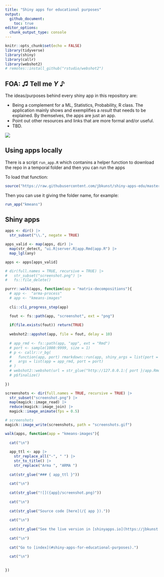 ```yaml
---
title: "Shiny apps for educational purposes"
output:
  github_document:
    toc: true
editor_options: 
  chunk_output_type: console
---
```


```r
knitr::opts_chunk$set(echo = FALSE)
library(tidyverse)
library(shiny)
library(callr)
library(webshot2)
# remotes::install_github("rstudio/webshot2")
```

## FOA: ♫ Tell me _Y_ ♪

The ideas/purposes behind every shiny app in this repository are:

- Being a complement for a ML, Statistics, Probability, R class. 
The application mainly shows and exemplifies a _result_ that needs to be explained.
By themselves, the apps are just an app.
- Point out other resources and links that are more formal and/or useful.
- TBD.

![](screenshots.gif)


## Using apps locally

There is a script `run_app.R` which contanins a helper function to download the repo in a temporal folder and then you can run the apps

To load that function:

```r
source("https://raw.githubusercontent.com/jbkunst/shiny-apps-edu/master/run_app.R")
```

Then you can use it giving the folder name, for example:

```r
run_app("kmeans")
```


## Shiny apps

```r
apps <- dir() |> 
  str_subset("\\.", negate = TRUE)

apps_valid <- map(apps, dir) |> 
  map(str_detect, "ui.R|server.R|app.Rmd|app.R") |> 
  map_lgl(any)

apps <- apps[apps_valid]

# dir(full.names = TRUE, recursive = TRUE) |>
#   str_subset("screenshot.png") |>
#   fs::file_delete()

purrr::walk(apps, function(app = "matrix-decompositions"){
  # app <-  "arma-process"
  # app <- "kmeans-images"
  
  cli::cli_progress_step(app)

  fout <- fs::path(app, "screenshot", ext = "png")
  
  if(file.exists(fout)) return(TRUE)
  
  webshot2::appshot(app, file = fout, delay = 10)
  
  # app_rmd <- fs::path(app, "app", ext = "Rmd")
  # port <- sample(1000:9999, size = 1)
  # p <- callr::r_bg(
  #   function(app, port) rmarkdown::run(app, shiny_args = list(port = port)), 
  #   args = list(app = app_rmd, port = port)
  # )
  # webshot2::webshot(url = str_glue("http://127.0.0.1:{ port }/app.Rmd"), file = fout, delay = 15)
  # p$finalize()
  
})
```

```r
screenshots <- dir(full.names = TRUE, recursive = TRUE) |>
  str_subset("screenshot.png") |> 
  map(magick::image_read) |> 
  reduce(magick::image_join) |> 
  magick::image_animate(fps = 0.5)

# screenshots
magick::image_write(screenshots, path = "screenshots.gif")
```


```r
walk(apps, function(app = "kmeans-images"){
  
  cat("\n")
  
  app_ttl <- app |> 
    str_replace_all("-", " ") |> 
    str_to_title() |> 
    str_replace("Arma ", "ARMA ")
  
  cat(str_glue("### { app_ttl }"))
  
  cat("\n")
  
  cat(str_glue("![]({app}/screenshot.png)"))
  
  cat("\n")
  
  cat(str_glue("Source code [here](/{ app })."))
  
  cat("\n")
  
  cat(str_glue("See the live version in [shinyapps.io](https://jbkunst.shinyapps.io/{ app })."))
  
  cat("\n")
  
  cat("Go to [index](#shiny-apps-for-educational-purposes).")
  
  cat("\n")
  
  
})
```


